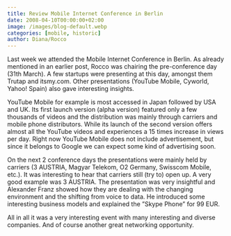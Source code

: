 ```yaml
---
title: Review Mobile Internet Conference in Berlin
date: 2008-04-10T00:00:00+02:00
image: /images/blog-default.webp
categories: [mobile, historic]
author: Diana/Rocco
---
```


<div class="entry-content">
Last week we attended the Mobile Internet Conference in Berlin. As already mentioned in an earlier post, Rocco was chairing the pre-conference day (31th March). A few startups were presenting at this day, amongst them Trutap and itsmy.com. Other presentations  (YouTube Mobile, Cyworld, Yahoo! Spain) also gave interesting insights.

YouTube Mobile for example is most accessed in Japan followed by USA and UK.  Its first launch version (alpha version) featured only a few thousands of videos and the distribution was mainly through carriers and mobile phone distributors. While its launch of the second version offers almost all the YouTube videos and experiences a 15 times increase in views per day. Right now YouTube Mobile does not include advertisement, but since it belongs to Google we can expect some kind of advertising soon.



On the next 2 conference days the presentations were mainly held by carriers (3 AUSTRIA, Magyar Telekom, O2 Germany, Swisscom Mobile, etc.). It was interesting to hear that carriers still (try to) open up. A very good example was 3 AUSTRIA. The presentation was very insightful and Alexander Franz showed how they are dealing with the changing environment and the shifting from voice to data. He introduced some interesting business models and explained the ”Skype Phone” for 99 EUR.



All in all it was a very interesting event with many interesting and diverse companies. And of course another great networking opportunity.
</div>

